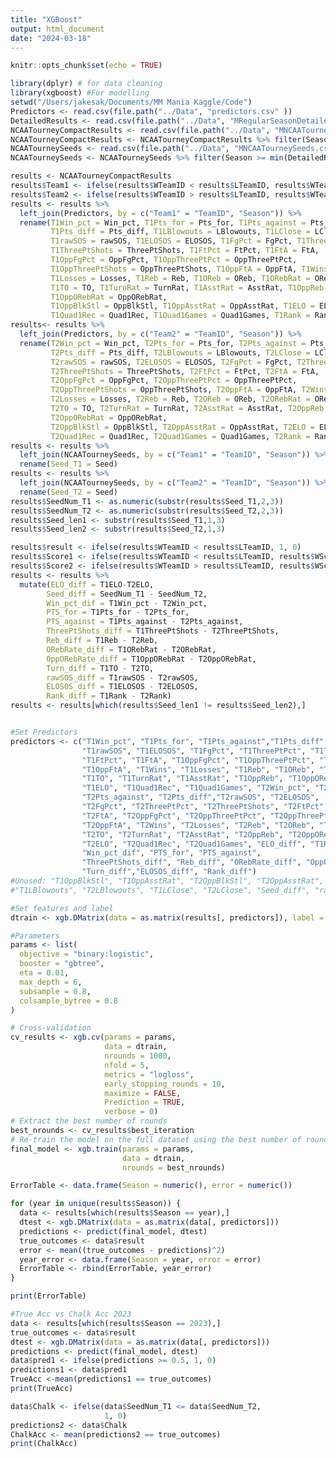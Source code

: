 ```yaml
---
title: "XGBoost"
output: html_document
date: "2024-03-18"
---
```


```r
knitr::opts_chunk$set(echo = TRUE)
```

```r
library(dplyr) # for data cleaning
library(xgboost) #For modelling
setwd("/Users/jakesak/Documents/MM Mania Kaggle/Code")
Predictors <- read.csv(file.path("../Data", "predictors.csv" ))
DetailedResults <- read.csv(file.path("../Data", "MRegularSeasonDetailedResults.csv" ))
NCAATourneyCompactResults <- read.csv(file.path("../Data", "MNCAATourneyCompactResults.csv" ))
NCAATourneyCompactResults <- NCAATourneyCompactResults %>% filter(Season >= min(DetailedResults$Season))
NCAATourneySeeds <- read.csv(file.path("../Data", "MNCAATourneySeeds.csv" ))
NCAATourneySeeds <- NCAATourneySeeds %>% filter(Season >= min(DetailedResults$Season))
```

```r
results <- NCAATourneyCompactResults
results$Team1 <- ifelse(results$WTeamID < results$LTeamID, results$WTeamID, results$LTeamID)
results$Team2 <- ifelse(results$WTeamID > results$LTeamID, results$WTeamID, results$LTeamID)
results <- results %>% 
  left_join(Predictors, by = c("Team1" = "TeamID", "Season")) %>% 
  rename(T1Win_pct = Win_pct, T1Pts_for = Pts_for, T1Pts_against = Pts_against, 
         T1Pts_diff = Pts_diff, T1LBlowouts = LBlowouts, T1LClose = LClose, 
         T1rawSOS = rawSOS, T1ELOSOS = ELOSOS, T1FgPct = FgPct, T1ThreePtPct = ThreePtPct, 
         T1ThreePtShots = ThreePtShots, T1FtPct = FtPct, T1FtA = FtA,
         T1OppFgPct = OppFgPct, T1OppThreePtPct = OppThreePtPct, 
         T1OppThreePtShots = OppThreePtShots, T1OppFtA = OppFtA, T1Wins = Wins, 
         T1Losses = Losses, T1Reb = Reb, T1OReb = OReb, T1ORebRat = ORebRat, T1BlkStl = BlkStl, 
         T1TO = TO, T1TurnRat = TurnRat, T1AsstRat = AsstRat, T1OppReb = OppReb, 
         T1OppORebRat = OppORebRat, 
         T1OppBlkStl = OppBlkStl, T1OppAsstRat = OppAsstRat, T1ELO = ELO,
         T1Quad1Rec = Quad1Rec, T1Quad1Games = Quad1Games, T1Rank = Rank)
results<- results %>% 
  left_join(Predictors, by = c("Team2" = "TeamID", "Season")) %>% 
  rename(T2Win_pct = Win_pct, T2Pts_for = Pts_for, T2Pts_against = Pts_against,
         T2Pts_diff = Pts_diff, T2LBlowouts = LBlowouts, T2LClose = LClose, 
         T2rawSOS = rawSOS, T2ELOSOS = ELOSOS, T2FgPct = FgPct, T2ThreePtPct = ThreePtPct, 
         T2ThreePtShots = ThreePtShots, T2FtPct = FtPct, T2FtA = FtA,
         T2OppFgPct = OppFgPct, T2OppThreePtPct = OppThreePtPct, 
         T2OppThreePtShots = OppThreePtShots, T2OppFtA = OppFtA, T2Wins = Wins, 
         T2Losses = Losses, T2Reb = Reb, T2OReb = OReb, T2ORebRat = ORebRat, T2BlkStl = BlkStl, 
         T2TO = TO, T2TurnRat = TurnRat, T2AsstRat = AsstRat, T2OppReb = OppReb, 
         T2OppORebRat = OppORebRat, 
         T2OppBlkStl = OppBlkStl, T2OppAsstRat = OppAsstRat, T2ELO = ELO,
         T2Quad1Rec = Quad1Rec, T2Quad1Games = Quad1Games, T2Rank = Rank)
results <- results %>%
  left_join(NCAATourneySeeds, by = c("Team1" = "TeamID", "Season")) %>%
  rename(Seed_T1 = Seed)
results <- results %>%
  left_join(NCAATourneySeeds, by = c("Team2" = "TeamID", "Season")) %>%
  rename(Seed_T2 = Seed)
results$SeedNum_T1 <- as.numeric(substr(results$Seed_T1,2,3))
results$SeedNum_T2 <- as.numeric(substr(results$Seed_T2,2,3))
results$Seed_len1 <- substr(results$Seed_T1,1,3)
results$Seed_len2 <- substr(results$Seed_T2,1,3)

results$result <- ifelse(results$WTeamID < results$LTeamID, 1, 0)
results$Score1 <- ifelse(results$WTeamID < results$LTeamID, results$WScore, results$LScore)
results$Score2 <- ifelse(results$WTeamID > results$LTeamID, results$WScore, results$LScore)
results <- results %>%
  mutate(ELO_diff = T1ELO-T2ELO,
        Seed_diff = SeedNum_T1 - SeedNum_T2,
        Win_pct_dif = T1Win_pct - T2Win_pct,
        PTS_for = T1Pts_for - T2Pts_for,
        PTS_against = T1Pts_against - T2Pts_against,
        ThreePtShots_diff = T1ThreePtShots - T2ThreePtShots,
        Reb_diff = T1Reb - T2Reb,
        ORebRate_diff = T1ORebRat - T2ORebRat,
        OppORebRate_diff = T1OppORebRat - T2OppORebRat,
        Turn_diff = T1TO - T2TO,
        rawSOS_diff = T1rawSOS - T2rawSOS,
        ELOSOS_diff = T1ELOSOS - T2ELOSOS,
        Rank_diff = T1Rank - T2Rank)
results <- results[which(results$Seed_len1 != results$Seed_len2),]


#Set Predictors
predictors <- c("T1Win_pct", "T1Pts_for", "T1Pts_against","T1Pts_diff", 
                "T1rawSOS", "T1ELOSOS", "T1FgPct", "T1ThreePtPct", "T1ThreePtShots",
                "T1FtPct", "T1FtA", "T1OppFgPct", "T1OppThreePtPct", "T1OppThreePtShots", 
                "T1OppFtA", "T1Wins", "T1Losses", "T1Reb", "T1OReb", "T1ORebRat", "T1BlkStl",
                "T1TO", "T1TurnRat", "T1AsstRat", "T1OppReb", "T1OppORebRat", 
                "T1ELO", "T1Quad1Rec", "T1Quad1Games", "T2Win_pct", "T2Pts_for", 
                "T2Pts_against", "T2Pts_diff","T2rawSOS", "T2ELOSOS", 
                "T2FgPct", "T2ThreePtPct", "T2ThreePtShots", "T2FtPct", 
                "T2FtA", "T2OppFgPct", "T2OppThreePtPct", "T2OppThreePtShots", 
                "T2OppFtA", "T2Wins", "T2Losses", "T2Reb", "T2OReb", "T2ORebRat", "T2BlkStl", 
                "T2TO", "T2TurnRat", "T2AsstRat", "T2OppReb", "T2OppORebRat", 
                "T2ELO", "T2Quad1Rec", "T2Quad1Games", "ELO_diff", "T1Rank", "T2Rank",
                "Win_pct_dif", "PTS_for", "PTS_against", 
                "ThreePtShots_diff", "Reb_diff", "ORebRate_diff", "OppORebRate_diff", 
                "Turn_diff","ELOSOS_diff", "Rank_diff")
#Unused: "T1OppBlkStl", "T1OppAsstRat", "T2OppBlkStl", "T2OppAsstRat", 
#"T1LBlowouts", "T2LBlowouts", "T1LClose", "T2LClose", "Seed_diff", "rawSOS_diff"

#Set features and label
dtrain <- xgb.DMatrix(data = as.matrix(results[, predictors]), label = results$result)

#Parameters
params <- list(
  objective = "binary:logistic",
  booster = "gbtree",
  eta = 0.01,
  max_depth = 6,
  subsample = 0.8,
  colsample_bytree = 0.8
)

# Cross-validation
cv_results <- xgb.cv(params = params,
                     data = dtrain,
                     nrounds = 1000,
                     nfold = 5,
                     metrics = "logloss",
                     early_stopping_rounds = 10,
                     maximize = FALSE,
                     Prediction = TRUE,
                     verbose = 0)
# Extract the best number of rounds
best_nrounds <- cv_results$best_iteration
# Re-train the model on the full dataset using the best number of rounds
final_model <- xgb.train(params = params,
                         data = dtrain,
                         nrounds = best_nrounds)
```


```r
ErrorTable <- data.frame(Season = numeric(), error = numeric())

for (year in unique(results$Season)) {
  data <- results[which(results$Season == year),]
  dtest <- xgb.DMatrix(data = as.matrix(data[, predictors]))
  predictions <- predict(final_model, dtest)
  true_outcomes <- data$result
  error <- mean((true_outcomes - predictions)^2)
  year_error <- data.frame(Season = year, error = error)
  ErrorTable <- rbind(ErrorTable, year_error)
}

print(ErrorTable)
```

```r
#True Acc vs Chalk Acc 2023
data <- results[which(results$Season == 2023),]
true_outcomes <- data$result
dtest <- xgb.DMatrix(data = as.matrix(data[, predictors]))
predictions <- predict(final_model, dtest)
data$pred1 <- ifelse(predictions >= 0.5, 1, 0)
predictions1 <- data$pred1
TrueAcc <-mean(predictions1 == true_outcomes)
print(TrueAcc)

data$Chalk <- ifelse(data$SeedNum_T1 <= data$SeedNum_T2, 
                     1, 0)
predictions2 <- data$Chalk
ChalkAcc <- mean(predictions2 == true_outcomes)
print(ChalkAcc)
```


